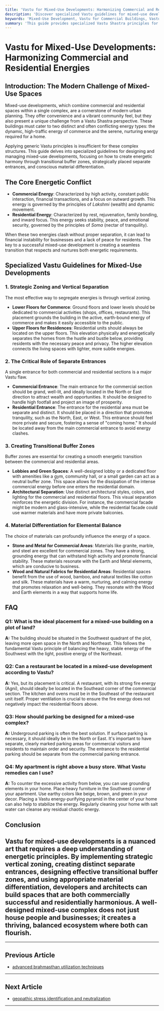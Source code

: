 ```yaml
---
title: 'Vastu for Mixed-Use Developments: Harmonizing Commercial and Residential Energies'
description: 'Discover specialized Vastu guidelines for mixed-use developments. Learn how to balance commercial and residential energies through strategic zoning, separate entrances, and material differentiation for optimal prosperity and harmony.'
keywords: 'Mixed-Use Development, Vastu for Commercial Buildings, Vastu for Residential Complexes, Urban Planning Vastu, Architectural Vastu, Energy Flow in Buildings, Transitional Buffer Zones'
summary: 'This guide provides specialized Vastu Shastra principles for designing and managing mixed-use commercial and residential complexes. Learn how to create harmonious, prosperous spaces by addressing conflicting energy requirements through transitional buffer zones, separate entrances, and specific material choices.'
---
```


# Vastu for Mixed-Use Developments: Harmonizing Commercial and Residential Energies

## Introduction: The Modern Challenge of Mixed-Use Spaces

Mixed-use developments, which combine commercial and residential spaces within a single complex, are a cornerstone of modern urban planning. They offer convenience and a vibrant community feel, but they also present a unique challenge from a Vastu Shastra perspective. These buildings must cater to two distinct and often conflicting energy types: the dynamic, high-traffic energy of commerce and the serene, nurturing energy required for a home.

Applying generic Vastu principles is insufficient for these complex structures. This guide delves into specialized guidelines for designing and managing mixed-use developments, focusing on how to create energetic harmony through transitional buffer zones, strategically placed separate entrances, and conscious material differentiation.

## The Core Energetic Conflict

-   **Commercial Energy**: Characterized by high activity, constant public interaction, financial transactions, and a focus on outward growth. This energy is governed by the principles of *Lakshmi* (wealth) and dynamic movement.
-   **Residential Energy**: Characterized by rest, rejuvenation, family bonding, and inward focus. This energy seeks stability, peace, and emotional security, governed by the principles of *Soma* (nectar of tranquility).

When these two energies clash without proper separation, it can lead to financial instability for businesses and a lack of peace for residents. The key to a successful mixed-use development is creating a seamless transition that respects and nurtures both energetic requirements.

## Specialized Vastu Guidelines for Mixed-Use Developments

### 1. Strategic Zoning and Vertical Separation

The most effective way to segregate energies is through vertical zoning.

-   **Lower Floors for Commerce**: Ground floors and lower levels should be dedicated to commercial activities (shops, offices, restaurants). This placement grounds the building in the active, earth-bound energy of commerce and makes it easily accessible to the public.
-   **Upper Floors for Residences**: Residential units should always be located on the upper floors. This elevation physically and energetically separates the homes from the hustle and bustle below, providing residents with the necessary peace and privacy. The higher elevation connects the living spaces with lighter, more subtle energies.

### 2. The Critical Role of Separate Entrances

A single entrance for both commercial and residential sections is a major Vastu flaw.

-   **Commercial Entrance**: The main entrance for the commercial section should be grand, well-lit, and ideally located in the North or East direction to attract wealth and opportunities. It should be designed to handle high footfall and project an image of prosperity.
-   **Residential Entrance**: The entrance for the residential area must be separate and distinct. It should be placed in a direction that promotes tranquility, such as the North, East, or West. This entrance should feel more private and secure, fostering a sense of "coming home." It should be located away from the main commercial entrance to avoid energy clashes.

### 3. Creating Transitional Buffer Zones

Buffer zones are essential for creating a smooth energetic transition between the commercial and residential areas.

-   **Lobbies and Green Spaces**: A well-designed lobby or a dedicated floor with amenities like a gym, community hall, or a small garden can act as a neutral buffer zone. This space allows for the dissipation of the intense commercial energy before one enters the residential domain.
-   **Architectural Separation**: Use distinct architectural styles, colors, and lighting for the commercial and residential floors. This visual separation reinforces the energetic division. For instance, the commercial facade might be modern and glass-intensive, while the residential facade could use warmer materials and have more private balconies.

### 4. Material Differentiation for Elemental Balance

The choice of materials can profoundly influence the energy of a space.

-   **Stone and Metal for Commercial Areas**: Materials like granite, marble, and steel are excellent for commercial zones. They have a strong, grounding energy that can withstand high activity and promote financial stability. These materials resonate with the Earth and Metal elements, which are conducive to business.
-   **Wood and Natural Fabrics for Residential Areas**: Residential spaces benefit from the use of wood, bamboo, and natural textiles like cotton and silk. These materials have a warm, nurturing, and calming energy that promotes relaxation and well-being. They resonate with the Wood and Earth elements in a way that supports home life.

## FAQ

### Q1: What is the ideal placement for a mixed-use building on a plot of land?
**A:** The building should be situated in the Southwest quadrant of the plot, leaving more open space in the North and Northeast. This follows the fundamental Vastu principle of balancing the heavy, stable energy of the Southwest with the light, positive energy of the Northeast.

### Q2: Can a restaurant be located in a mixed-use development according to Vastu?
**A:** Yes, but its placement is critical. A restaurant, with its strong fire energy (Agni), should ideally be located in the Southeast corner of the commercial section. The kitchen and ovens must be in the Southeast of the restaurant unit itself. Proper ventilation is crucial to ensure the fire energy does not negatively impact the residential floors above.

### Q3: How should parking be designed for a mixed-use complex?
**A:** Underground parking is often the best solution. If surface parking is necessary, it should ideally be in the North or East. It's important to have separate, clearly marked parking areas for commercial visitors and residents to maintain order and security. The entrance to the residential parking should be separate from the commercial parking entrance.

### Q4: My apartment is right above a busy store. What Vastu remedies can I use?
**A:** To counter the excessive activity from below, you can use grounding elements in your home. Place heavy furniture in the Southwest corner of your apartment. Use earthy colors like beige, brown, and green in your decor. Placing a Vastu energy-purifying pyramid in the center of your home can also help to stabilize the energy. Regularly cleaning your home with salt water can cleanse any residual chaotic energy.

## Conclusion

Vastu for mixed-use developments is a nuanced art that requires a deep understanding of energetic principles. By implementing strategic vertical zoning, creating distinct separate entrances, designing effective transitional buffer zones, and using appropriate material differentiation, developers and architects can build spaces that are both commercially successful and residentially harmonious. A well-designed mixed-use complex does not just house people and businesses; it creates a thriving, balanced ecosystem where both can flourish.
---
---

## Previous Article
- [advanced brahmasthan utilization techniques](180908_advanced_brahmasthan_utilization_techniques.mdx)

---

## Next Article
- [geopathic stress identification and neutralization](180910_geopathic_stress_identification_and_neutralization.mdx)

---
